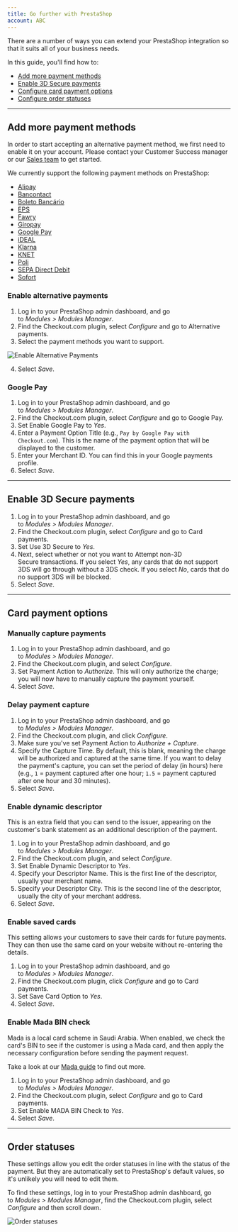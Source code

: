 ```yaml
---
title: Go further with PrestaShop
account: ABC
---
```


There are a number of ways you can extend your PrestaShop integration so that it suits all of your business needs.

In this guide, you'll find how to:

- [Add more payment methods](#Add_more_payment_methods)
- [Enable 3D Secure payments](#Enable_3D_Secure_payments)
- [Configure card payment options](#Card_payment_options)
- [Configure order statuses](#Order_statuses)

---

## Add more payment methods

<TipBox variant="note">

In order to start accepting an alternative payment method, we first need to enable it on your account. Please contact your Customer Success manager or our [Sales team](https://checkout.com/contact-sales) to get started.

</TipBox>

We currently support the following payment methods on PrestaShop:

- [Alipay](/payments/payment-methods/wallets/alipay)
- [Bancontact](/payments/payment-methods/cards/bancontact)
- [Boleto Bancário](/payments/payment-methods/cash-and-atm-payment/boleto-bancario)
- [EPS](/payments/payment-methods/bank-transfers/eps)
- [Fawry](/payments/payment-methods/cash-and-atm-payment/fawry)
- [Giropay](/payments/payment-methods/bank-transfers/giropay)
- [Google Pay](/payments/payment-methods/wallets/google-pay)
- [iDEAL](/payments/payment-methods/bank-transfers/i-deal)
- [Klarna](/payments/payment-methods/invoice-and-pay-later/klarna)
- [KNET](/payments/payment-methods/cards/knet)
- [Poli](/payments/payment-methods/bank-transfers/poli)
- [SEPA Direct Debit](/payments/payment-methods/direct-debit/sepa-direct-debit)
- [Sofort](/payments/payment-methods/bank-transfers/sofort)

### Enable alternative payments

1.  Log in to your PrestaShop admin dashboard, and go to *Modules > Modules Manager*.
2.  Find the Checkout.com plugin, select *Configure* and go to Alternative payments.
3.  Select the payment methods you want to support.

<img
  maxWidth={350}
  src="/docs/Integrate/PrestaShop/enable_alternative_payments.png"
  title="Enable Alternative Payments"
/>

4.  Select *Save*.

### Google Pay

1.  Log in to your PrestaShop admin dashboard, and go to *Modules > Modules Manager*.
2.  Find the Checkout.com plugin, select *Configure* and go to Google Pay.
3.  Set Enable Google Pay to *Yes*.
4.  Enter a Payment Option Title (e.g., `Pay by Google Pay with Checkout.com`). This is the name of the payment option that will be displayed to the customer.
5.  Enter your Merchant ID. You can find this in your Google payments profile.
6.  Select *Save*.

---

## Enable 3D Secure payments

1.  Log in to your PrestaShop admin dashboard, and go to *Modules > Modules Manager*.
2.  Find the Checkout.com plugin, select *Configure* and go to Card payments.
3.  Set Use 3D Secure to *Yes*.
4.  Next, select whether or not you want to Attempt non-3D Secure transactions. If you select *Yes*, any cards that do not support 3DS will go through without a 3DS check. If you select *No*, cards that do no support 3DS will be blocked.
5.  Select *Save*.

---

## Card payment options

### Manually capture payments

1.  Log in to your PrestaShop admin dashboard, and go to *Modules > Modules Manager*.
2.  Find the Checkout.com plugin, and select *Configure*.
3.  Set Payment Action to *Authorize*. This will only authorize the charge; you will now have to manually capture the payment yourself.
4.  Select *Save*.

### Delay payment capture

1.  Log in to your PrestaShop admin dashboard, and go to *Modules > Modules Manager*.
2.  Find the Checkout.com plugin, and click *Configure*.
3.  Make sure you've set Payment Action to *Authorize + Capture*.
4.  Specify the Capture Time. By default, this is blank, meaning the charge will be authorized and captured at the same time. If you want to delay the payment's capture, you can set the period of delay (in hours) here (e.g., `1` = payment captured after one hour; `1.5` = payment captured after one hour and 30 minutes).
5.  Select *Save*.

### Enable dynamic descriptor

This is an extra field that you can send to the issuer, appearing on the customer's bank statement as an additional description of the payment.

1.  Log in to your PrestaShop admin dashboard, and go to *Modules > Modules Manager*.
2.  Find the Checkout.com plugin, and select *Configure*.
3.  Set Enable Dynamic Descriptor to *Yes*.
4.  Specify your Descriptor Name. This is the first line of the descriptor, usually your merchant name.
5.  Specify your Descriptor City. This is the second line of the descriptor, usually the city of your merchant address.
6.  Select *Save*.

### Enable saved cards

This setting allows your customers to save their cards for future payments. They can then use the same card on your website without re-entering the details.

1.  Log in to your PrestaShop admin dashboard, and go to *Modules > Modules Manager*.
2.  Find the Checkout.com plugin, click *Configure* and go to Card payments.
3.  Set Save Card Option to *Yes*.
4.  Select *Save*.

### Enable Mada BIN check

Mada is a local card scheme in Saudi Arabia. When enabled, we check the card's BIN to see if the customer is using a Mada card, and then apply the necessary configuration before sending the payment request.

Take a look at our [Mada guide](/payments/payment-methods/cards/mada) to find out more.

1.  Log in to your PrestaShop admin dashboard, and go to *Modules > Modules Manager*.
2.  Find the Checkout.com plugin, select *Configure* and go to Card payments.
3.  Set Enable MADA BIN Check to *Yes*.
4.  Select *Save*.

---

## Order statuses

These settings allow you edit the order statuses in line with the status of the payment. But they are automatically set to PrestaShop's default values, so it's unlikely you will need to edit them.

To find these settings, log in to your PrestaShop admin dashboard, go to *Modules > Modules Manager*, find the Checkout.com plugin, select *Configure* and then scroll down.

<img maxWidth={500} src="/docs/Integrate/PrestaShop/order_statuses.png" title="Order statuses" />
